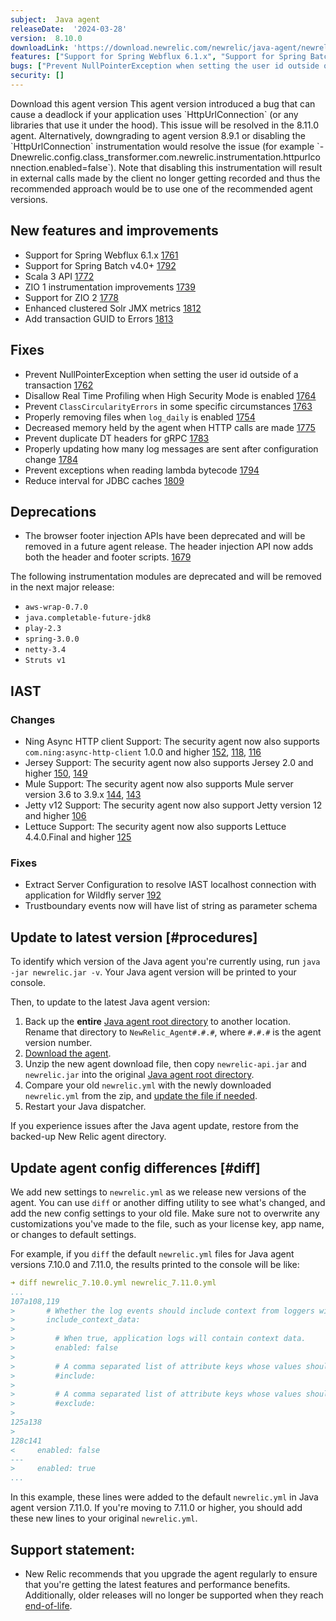```yaml
---
subject:  Java agent
releaseDate:  '2024-03-28'
version:  8.10.0
downloadLink: 'https://download.newrelic.com/newrelic/java-agent/newrelic-agent/8.10.0/'
features: ["Support for Spring Webflux 6.1.x", "Support for Spring Batch v4.0+", "Scala 3 API", "Zio 1 instrumentation improvements", "Support for Zio 2", "Enhanced clustered Solr JMX metrics", "Add transaction GUID to Errors"]
bugs: ["Prevent NullPointerException when setting the user id outside of a transaction", "Disallow Real Time Profiling when High Security Mode is enabled", "Prevent ClassCircularityErrors in some specific circumstances", "Properly removing files when log_daily is enabled", "Decreased memory held by the agent when HTTP calls are made", "Prevent duplicate DT headers for gRPC", "Properly updating how many log messages are sent after configuration change", "Prevent exceptions when reading lambda bytecode", "Reduce interval for JDBC caches"]
security: []
---
```

<ButtonGroup>
  <ButtonLink
    role="button"
    to="https://download.newrelic.com/newrelic/java-agent/newrelic-agent/8.10.0/"
    variant="primary"
  >
    Download this agent version
  </ButtonLink>
</ButtonGroup>

<Callout variant="caution">
This agent version introduced a bug that can cause a deadlock if your application uses `HttpUrlConnection` (or any libraries that use it under the hood). This issue will be resolved in the 8.11.0 agent. Alternatively, downgrading to agent version 8.9.1 or disabling the `HttpUrlConnection` instrumentation would resolve the issue (for example `-Dnewrelic.config.class_transformer.com.newrelic.instrumentation.httpurlconnection.enabled=false`). Note that disabling this instrumentation will result in external calls made by the client no longer getting recorded and thus the recommended approach would be to use one of the recommended agent versions.
</Callout>

## New features and improvements

- Support for Spring Webflux 6.1.x [1761](https://github.com/newrelic/newrelic-java-agent/pull/1761)
- Support for Spring Batch v4.0+ [1792](https://github.com/newrelic/newrelic-java-agent/pull/1792)
- Scala 3 API [1772](https://github.com/newrelic/newrelic-java-agent/pull/1772)
- ZIO 1 instrumentation improvements [1739](https://github.com/newrelic/newrelic-java-agent/pull/1739)
- Support for ZIO 2 [1778](https://github.com/newrelic/newrelic-java-agent/pull/1778)
- Enhanced clustered Solr JMX metrics [1812](https://github.com/newrelic/newrelic-java-agent/pull/1812)
- Add transaction GUID to Errors [1813](https://github.com/newrelic/newrelic-java-agent/pull/1813)


## Fixes

- Prevent NullPointerException when setting the user id outside of a transaction [1762](https://github.com/newrelic/newrelic-java-agent/pull/1762)
- Disallow Real Time Profiling when High Security Mode is enabled [1764](https://github.com/newrelic/newrelic-java-agent/pull/1764)
- Prevent `ClassCircularityErrors` in some specific circumstances [1763](https://github.com/newrelic/newrelic-java-agent/pull/1763)
- Properly removing files when `log_daily` is enabled [1754](https://github.com/newrelic/newrelic-java-agent/pull/1754)
- Decreased memory held by the agent when HTTP calls are made [1775](https://github.com/newrelic/newrelic-java-agent/pull/1775)
- Prevent duplicate DT headers for gRPC [1783](https://github.com/newrelic/newrelic-java-agent/pull/1783)
- Properly updating how many log messages are sent after configuration change [1784](https://github.com/newrelic/newrelic-java-agent/pull/1784)
- Prevent exceptions when reading lambda bytecode [1794](https://github.com/newrelic/newrelic-java-agent/pull/1794)
- Reduce interval for JDBC caches [1809](https://github.com/newrelic/newrelic-java-agent/pull/1809)


## Deprecations

- The browser footer injection APIs have been deprecated and will be removed in a future agent release. The header injection API now adds both the header and footer scripts. [1679](https://github.com/newrelic/newrelic-java-agent/pull/1679)

The following instrumentation modules are deprecated and will be removed in the next major release:

- `aws-wrap-0.7.0`
- `java.completable-future-jdk8`
- `play-2.3`
- `spring-3.0.0`
- `netty-3.4`
- `Struts v1`

## IAST

### Changes
- Ning Async HTTP client Support: The security agent now also supports `com.ning:async-http-client` 1.0.0 and higher [152](https://github.com/newrelic/csec-java-agent/pull/152), [118](https://github.com/newrelic/csec-java-agent/pull/118), [116](https://github.com/newrelic/csec-java-agent/pull/116)
- Jersey Support: The security agent now also supports Jersey 2.0 and higher [150](https://github.com/newrelic/csec-java-agent/pull/150), [149](https://github.com/newrelic/csec-java-agent/pull/149)
- Mule Support: The security agent now also supports Mule server version 3.6 to 3.9.x [144](https://github.com/newrelic/csec-java-agent/pull/144), [143](https://github.com/newrelic/csec-java-agent/pull/143)
- Jetty v12 Support: The security agent now also support Jetty version 12 and higher [106](https://github.com/newrelic/csec-java-agent/pull/106)
- Lettuce Support: The security agent now also supports Lettuce 4.4.0.Final and higher [125](https://github.com/newrelic/csec-java-agent/pull/125)

### Fixes
- Extract Server Configuration to resolve IAST localhost connection with application for Wildfly server [192](https://github.com/newrelic/csec-java-agent/pull/192)
- Trustboundary events now will have list of string as parameter schema


## Update to latest version [#procedures]

To identify which version of the Java agent you're currently using, run `java -jar newrelic.jar -v`. Your Java agent version will be printed to your console.

Then, to update to the latest Java agent version:

1. Back up the **entire** [Java agent root directory](/docs/agents/manage-apm-agents/troubleshooting/find-agent-root-directory#java-agent) to another location. Rename that directory to `NewRelic_Agent#.#.#`, where `#.#.#` is the agent version number.
2. [Download the agent](/docs/release-notes/agent-release-notes/java-release-notes).
3. Unzip the new agent download file, then copy `newrelic-api.jar` and `newrelic.jar` into the original [Java agent root directory](/docs/agents/manage-apm-agents/troubleshooting/find-agent-root-directory#java-agent).
4. Compare your old `newrelic.yml` with the newly downloaded `newrelic.yml` from the zip, and [update the file if needed](#diff).
5. Restart your Java dispatcher.

If you experience issues after the Java agent update, restore from the backed-up New Relic agent directory.

## Update agent config differences [#diff]

We add new settings to `newrelic.yml` as we release new versions of the agent. You can use `diff` or another diffing utility to see what's changed, and add the new config settings to your old file. Make sure not to overwrite any customizations you've made to the file, such as your license key, app name, or changes to default settings.

For example, if you `diff` the default `newrelic.yml` files for Java agent versions 7.10.0 and 7.11.0, the results printed to the console will be like:

```yaml
➜ diff newrelic_7.10.0.yml newrelic_7.11.0.yml
...
107a108,119
>       # Whether the log events should include context from loggers with support for that.
>       include_context_data:
>
>         # When true, application logs will contain context data.
>         enabled: false
>
>         # A comma separated list of attribute keys whose values should be sent to New Relic.
>         #include:
>
>         # A comma separated list of attribute keys whose values should not be sent to New Relic.
>         #exclude:
>
125a138
>
128c141
<     enabled: false
---
>     enabled: true
...
```

In this example, these lines were added to the default `newrelic.yml` in Java agent version 7.11.0. If you're moving to 7.11.0 or higher, you should add these new lines to your original `newrelic.yml`.

## Support statement:

* New Relic recommends that you upgrade the agent regularly to ensure that you're getting the latest features and performance benefits. Additionally, older releases will no longer be supported when they reach [end-of-life](https://docs.newrelic.com/docs/using-new-relic/cross-product-functions/install-configure/notification-changes-new-relic-saas-features-distributed-software/).
